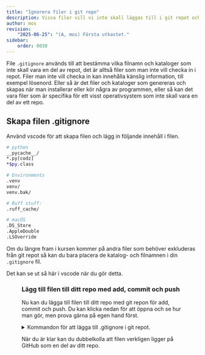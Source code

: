 ```yaml
---
title: "Ignorera filer i git repo" 
description: Vissa filer vill vi inte skall läggas till i git repot och det styr vi med filen .gitignore.
author: mos
revision:
    "2025-06-25": "(A, mos) Första utkastet."
sidebar:
    order: 0030
---
```



File `.gitignore` används till att bestämma vilka filnamn och kataloger som inte skall vara en del av repot, det är alltså filer som man inte vill checka in i repot. Filer man inte vill checka in kan innehålla känslig information, till exempel lösenord. Eller så är det filer och kataloger som genereras och skapas när man installerar eller kör några av programmen, eller så kan det vara filer som är specifika för ett visst operativsystem som inte skall vara en del av ett repo.



## Skapa filen .gitignore

Använd vscode för att skapa filen och lägg in följande innehåll i filen.

```bash title="Utkast till en .gitignore fil."
# python
__pycache__/
*.py[codz]
*$py.class

# Environments
.venv
venv/
venv.bak/

# Ruff stuff:
.ruff_cache/

# macOS
.DS_Store
.AppleDouble
.LSOverride
```

Om du längre fram i kursen kommer på andra filer som behöver exkluderas från git repot så kan du bara placera de katalog- och filnamnen i din `.gitignore` fil.

Det kan se ut så här i vscode när du gör detta.


<Figure 
    src={ignore1}
    caption="Filen .gitignore är skapad i ditt repo."
/>



### Lägg till filen till ditt repo med add, commit och push

Nu kan du lägga till filen till ditt repo med git repon för add, commit och push. Du kan klicka nedan för att öppna och se hur man gör, men prova gärna på egen hand först.

<details>
<summary>Kommandon för att lägga till .gitignore i git repot.</summary>

```bash title="Lägg till fil i git repot."
# Add the file to the repo
git add .gitignore

# Commit the changes
git commit -a -m "Add the .gitignore with basic settings"

# Push the changes to the remote
git push
```

Glöm inte att göra `git status` och kanske även `git lg` för att se status på ditt repo.

</details>

När du är klar kan du dubbelkolla att filen verkligen ligger på GitHub som en del av ditt repo.
